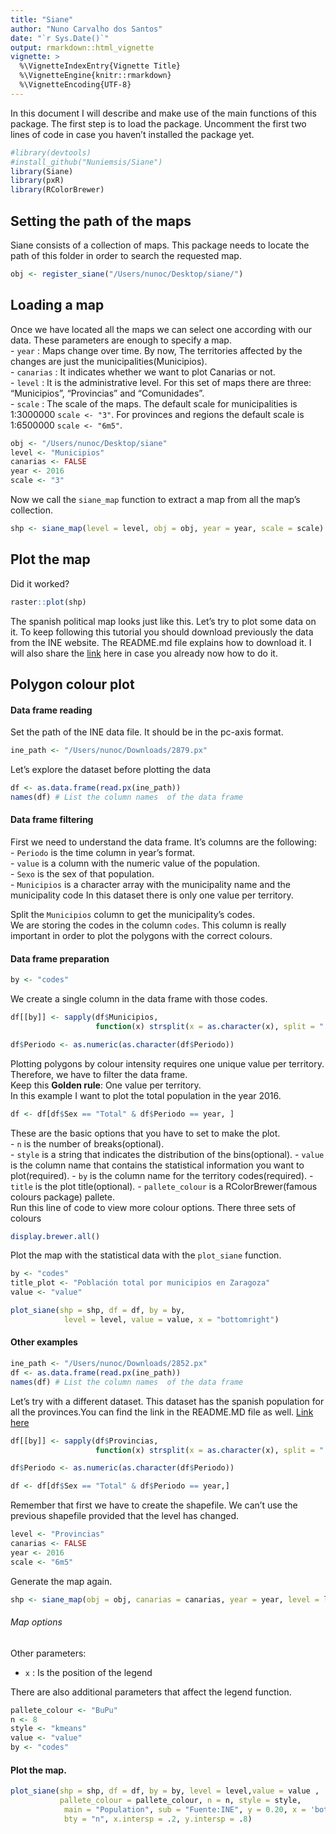 ```yaml
---
title: "Siane"
author: "Nuno Carvalho dos Santos"
date: "`r Sys.Date()`"
output: rmarkdown::html_vignette
vignette: >
  %\VignetteIndexEntry{Vignette Title}
  %\VignetteEngine{knitr::rmarkdown}
  %\VignetteEncoding{UTF-8}
---
```


In this document I will describe and make use of the main functions of this package. The first step is to load the package. Uncomment the first two lines of code in case you haven't installed the package yet.


```r
#library(devtools)
#install_github("Nuniemsis/Siane")
library(Siane)
library(pxR)
library(RColorBrewer)

```

## Setting the path of the maps

Siane consists of a collection of maps. This package needs to locate the path of this folder in order to search the requested map.

```r
obj <- register_siane("/Users/nunoc/Desktop/siane/")
```

## Loading a map

Once we have located all the maps we can select one according with our data.
These parameters are enough to specify a map.  
  - `year` : Maps change over time. By now, The territories affected by the changes are just the municipalities(Municipios).  
  - `canarias` : It indicates whether we want to plot Canarias or not.  
  - `level` : It is the administrative level. For this set of maps there are three: "Municipios", "Provincias" and "Comunidades".  
  - `scale` : The scale of the maps. The default scale for municipalities is 1:3000000 `scale <- "3" `. For provinces and regions the default scale is 1:6500000 `scale <- "6m5"`.

```r
obj <- "/Users/nunoc/Desktop/siane"
level <- "Municipios"
canarias <- FALSE
year <- 2016
scale <- "3"
```

Now we call the `siane_map` function to extract a map from all the map's collection.

```r
shp <- siane_map(level = level, obj = obj, year = year, scale = scale) # Reading the map from the maps collection
```

## Plot the map

Did it worked?

```r
raster::plot(shp)
```

The spanish political map looks just like this.  Let's try to plot some data on it. To keep following this tutorial you should download previously the data from the INE website. The README.md file explains how to download it. I will also share the [link](http://www.ine.es/jaxiT3/Tabla.htm?t=2879) here in case you already now how to do it.

## Polygon colour plot


#### Data frame reading 

Set the path of the INE data file. It should be in the pc-axis format.
```r
ine_path <- "/Users/nunoc/Downloads/2879.px"
```

Let's explore the dataset before plotting the data
```r
df <- as.data.frame(read.px(ine_path))
names(df) # List the column names  of the data frame
```

#### Data frame filtering 

First we need to understand the data frame. It's columns are the following:  
- `Periodo` is the time column in year's format.  
- `value` is a column with the numeric value of the population.  
- `Sexo` is the sex of that population.  
- `Municipios` is a character array with the municipality name and the municipality code
In this dataset there is only one value per territory.

Split the `Municipios` column to get the municipality's codes.  
We are storing the codes in the column `codes`. This column is really important in order to plot the polygons with the correct colours. 


#### Data frame preparation 

```r
by <- "codes"
```

We create a single column in the data frame with those codes.
```r
df[[by]] <- sapply(df$Municipios,
                   function(x) strsplit(x = as.character(x), split = " ")[[1]][1])
```

```r
df$Periodo <- as.numeric(as.character(df$Periodo))
```

Plotting polygons by colour intensity requires one unique value per territory.
Therefore, we have to filter the data frame.  
Keep this __Golden rule__: One value per territory.  
In this example I want to plot the total population in the year 2016.   
```r
df <- df[df$Sex == "Total" & df$Periodo == year, ]
```

These are the basic options that you have to set to make the plot.  
- `n` is the number of breaks(optional).  
- `style` is a string that indicates the distribution of the bins(optional).
- `value` is the column name that contains the statistical information you want to plot(required).
- `by` is the column name for the territory codes(required).
- `title` is the plot title(optional).
- `pallete_colour` is a RColorBrewer(famous colours package) pallete.  
Run this line of code to view more colour options. There three sets of colours  
```r
display.brewer.all()
```
Plot the map with the statistical data with the `plot_siane` function.

```r
by <- "codes"
title_plot <- "Población total por municipios en Zaragoza"
value <- "value"
```


```r
plot_siane(shp = shp, df = df, by = by,
            level = level, value = value, x = "bottomright")
```

#### Other examples

```r
ine_path <- "/Users/nunoc/Downloads/2852.px"
df <- as.data.frame(read.px(ine_path))
names(df) # List the column names  of the data frame
```

Let's try with a different dataset. This dataset has the spanish population for all the provinces.You can find the link in the README.MD file as well. [Link here](http://www.ine.es/jaxiT3/Tabla.htm?t=2852&L=0)
```r
df[[by]] <- sapply(df$Provincias,
                   function(x) strsplit(x = as.character(x), split = " ")[[1]][1])
```

```r
df$Periodo <- as.numeric(as.character(df$Periodo))
```

```r
df <- df[df$Sex == "Total" & df$Periodo == year,]
```

Remember that first we have to create the shapefile. We can't use the previous shapefile provided that the level has changed.

```r
level <- "Provincias"
canarias <- FALSE
year <- 2016
scale <- "6m5"
```

Generate the map again.  

```r
shp <- siane_map(obj = obj, canarias = canarias, year = year, level = level, scale = scale)
```
###### Map options


Other parameters:

- `x` : Is the position of the legend

There are also additional parameters that affect the legend function.

```r
pallete_colour <- "BuPu"
n <- 8
style <- "kmeans"
value <- "value"
by <- "codes"
```


#### Plot the map.

```r
plot_siane(shp = shp, df = df, by = by, level = level,value = value ,
           pallete_colour = pallete_colour, n = n, style = style,
            main = "Population", sub = "Fuente:INE", y = 0.20, x = 'bottomright',
            bty = "n", x.intersp = .2, y.intersp = .8)



```
